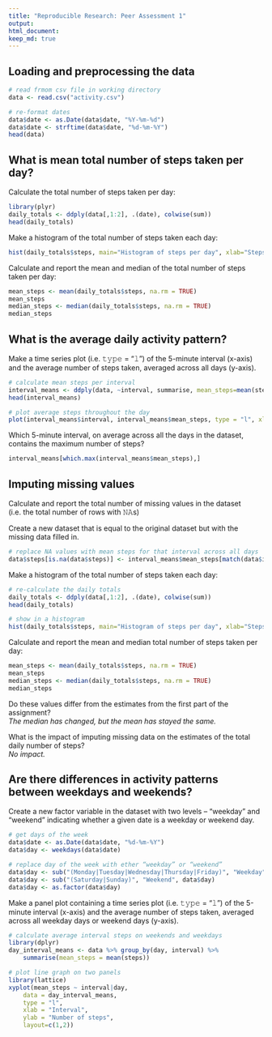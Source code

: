 ```yaml
---
title: "Reproducible Research: Peer Assessment 1"
output: 
html_document:
keep_md: true
---
```


## Loading and preprocessing the data

```r
# read frmom csv file in working directory
data <- read.csv("activity.csv")

# re-format dates
data$date <- as.Date(data$date, "%Y-%m-%d")
data$date <- strftime(data$date, "%d-%m-%Y")
head(data)
```

## What is mean total number of steps taken per day?

Calculate the total number of steps taken per day:
```R
library(plyr)
daily_totals <- ddply(data[,1:2], .(date), colwise(sum))
head(daily_totals)
```

Make a histogram of the total number of steps taken each day:
```R
hist(daily_totals$steps, main="Histogram of steps per day", xlab="Steps per day")
```

Calculate and report the mean and median of the total number of steps taken per day:

```R
mean_steps <- mean(daily_totals$steps, na.rm = TRUE)
mean_steps
median_steps <- median(daily_totals$steps, na.rm = TRUE)
median_steps
```

## What is the average daily activity pattern?

Make a time series plot (i.e. 𝚝𝚢𝚙𝚎 = "𝚕") of the 5-minute interval (x-axis) and the average number of steps taken, averaged across all days (y-axis).

```R
# calculate mean steps per interval
interval_means <- ddply(data, ~interval, summarise, mean_steps=mean(steps, na.rm=TRUE))
head(interval_means)

# plot average steps throughout the day
plot(interval_means$interval, interval_means$mean_steps, type = "l", xlab = "Interval", ylab = "Mean steps")
```

Which 5-minute interval, on average across all the days in the dataset, contains the maximum number of steps?

```R
interval_means[which.max(interval_means$mean_steps),]
```

## Imputing missing values
Calculate and report the total number of missing values in the dataset (i.e. the total number of rows with 𝙽𝙰s)

Create a new dataset that is equal to the original dataset but with the missing data filled in.
```R
# replace NA values with mean steps for that interval across all days
data$steps[is.na(data$steps)] <- interval_means$mean_steps[match(data$interval[is.na(data$steps)],interval_means$interval)]
```

Make a histogram of the total number of steps taken each day:
```R
# re-calculate the daily totals
daily_totals <- ddply(data[,1:2], .(date), colwise(sum))
head(daily_totals)

# show in a histogram
hist(daily_totals$steps, main="Histogram of steps per day", xlab="Steps per day")
```

Calculate and report the mean and median total number of steps taken per day:
```R
mean_steps <- mean(daily_totals$steps, na.rm = TRUE)
mean_steps
median_steps <- median(daily_totals$steps, na.rm = TRUE)
median_steps
```

Do these values differ from the estimates from the first part of the assignment?  
*The  median has changed, but the mean has stayed the same.*

What is the impact of imputing missing data on the estimates of the total daily number of steps?  
*No impact.*

## Are there differences in activity patterns between weekdays and weekends?

Create a new factor variable in the dataset with two levels – “weekday” and “weekend” indicating whether a given date is a weekday or weekend day.

```R
# get days of the week
data$date <- as.Date(data$date, "%d-%m-%Y")
data$day <- weekdays(data$date)

# replace day of the week with ether “weekday” or “weekend”
data$day <- sub("(Monday|Tuesday|Wednesday|Thursday|Friday)", "Weekday", data$day)
data$day <- sub("(Saturday|Sunday)", "Weekend", data$day)
data$day <- as.factor(data$day)
```

Make a panel plot containing a time series plot (i.e. 𝚝𝚢𝚙𝚎 = "𝚕") of the 5-minute interval (x-axis) and the average number of steps taken, averaged across all weekday days or weekend days (y-axis).

```R
# calculate average interval steps on weekends and weekdays
library(dplyr)
day_interval_means <- data %>% group_by(day, interval) %>% 
    summarise(mean_steps = mean(steps))

# plot line graph on two panels
library(lattice)
xyplot(mean_steps ~ interval|day, 
    data = day_interval_means,
    type = "l",
    xlab = "Interval",
    ylab = "Number of steps",
    layout=c(1,2))
```

